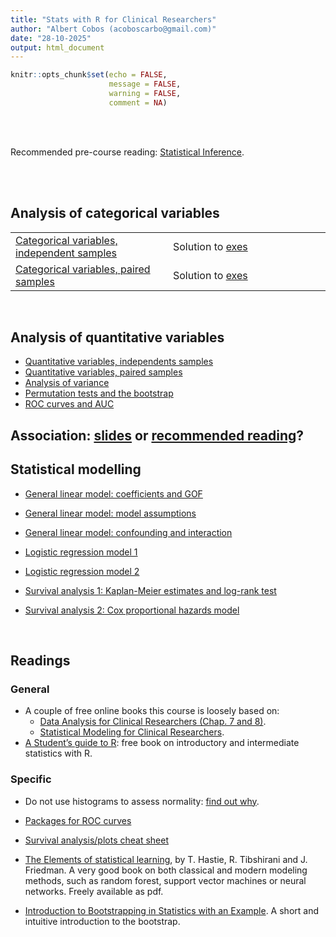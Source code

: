 ```yaml
---
title: "Stats with R for Clinical Researchers"
author: "Albert Cobos (acoboscarbo@gmail.com)"
date: "28-10-2025"
output: html_document
---
```



```r
knitr::opts_chunk$set(echo = FALSE, 
                      message = FALSE, 
                      warning = FALSE,
                      comment = NA)

```

\
\

Recommended pre-course reading: [Statistical Inference](https://acobos.github.io/DA/statistical-inference.html).

\
\


## Analysis of categorical variables

|  |  |
|------------------------------------|------------------------------------|
| [Categorical variables, independent samples](https://acobos.github.io/CDB_ed4/1_1_categ_indep.html#1) |Solution to [exes](1_1_categ_indep_exe_solution.R)  |  | 
[Categorical variables, paired samples](https://acobos.github.io/CDB_ed2/4_2_categ_paired.html)  |Solution to [exes](https://acobos.github.io/CDB_ed2/4_2_categ_paired_exe_solution.R)  |

\

## Analysis of quantitative variables

- [Quantitative variables, independents samples]()
- [Quantitative variables, paired samples]()
- [Analysis of variance]()
- [Permutation tests and the bootstrap]()
- [ROC curves and AUC]()

## Association: [slides](https://acobos.github.io/CDB_ed2/4_0_association.html#1) or [recommended reading](https://acobos.github.io/DA/assessing-relations.html)?

## Statistical modelling

- [General linear model: coefficients and GOF]()
- [General linear model: model assumptions]()
- [General linear model: confounding and interaction]()

- [Logistic regression model 1]()
- [Logistic regression model 2]()

- [Survival analysis 1: Kaplan-Meier estimates and log-rank test]()
- [Survival analysis 2: Cox proportional hazards model]()

\

## Readings 

### General

- A couple of free online books this course is loosely based on:
  - [Data Analysis for Clinical Researchers (Chap. 7 and 8)](https://acobos.github.io/DA/index.html). 
  - [Statistical Modeling for Clinical Researchers](https://acobos.github.io/SM/index.html).

- [A Student’s guide to R](https://cran.r-project.org/doc/contrib/Horton+Pruim+Kaplan_MOSAIC-StudentGuide.pdf): free book on introductory and intermediate statistics with R.  


### Specific

- Do not use histograms to assess normality: [find out why](https://statisticsbyjim.com/basics/assessing-normality-histograms-probability-plots/).

- [Packages for ROC curves](https://rviews.rstudio.com/2019/03/01/some-r-packages-for-roc-curves/)

- [Survival analysis/plots cheat sheet](https://rpkgs.datanovia.com/survminer/survminer_cheatsheet.pdf)


- [The Elements of statistical learning](https://hastie.su.domains/ElemStatLearn/), by T. Hastie, R. Tibshirani and J. Friedman. A very good book on both classical and modern modeling methods, such as random forest, support vector machines or neural networks. Freely available as pdf.

- [Introduction to Bootstrapping in Statistics with an Example](https://statisticsbyjim.com/hypothesis-testing/bootstrapping/). A short and intuitive introduction to the bootstrap.
